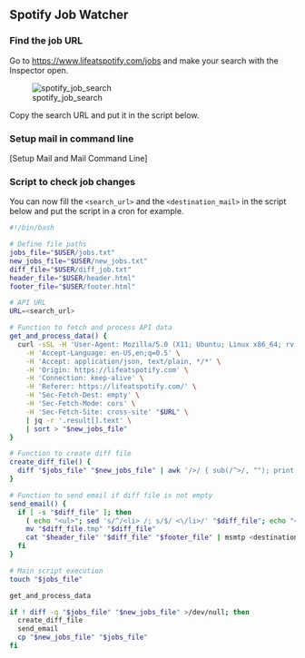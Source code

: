 ## Spotify Job Watcher

### Find the job URL

Go to [https://www.lifeatspotify.com/jobs](https://www.lifeatspotify.com/jobs) and make your search with the Inspector open.

![spotify_job_search](https://github.com/tillwf/til-bookdown/assets/7115035/0c4100a7-99da-4710-a325-5662bbe2e6b0)

Copy the search URL and put it in the script below.

### Setup mail in command line

[Setup Mail and Mail Command Line]

### Script to check job changes

You can now fill the `<search_url>` and the `<destination_mail>` in the script below and put the script in a cron for example.

```bash
#!/bin/bash

# Define file paths
jobs_file="$USER/jobs.txt"
new_jobs_file="$USER/new_jobs.txt"
diff_file="$USER/diff_job.txt"
header_file="$USER/header.html"
footer_file="$USER/footer.html"

# API URL
URL=<search_url>

# Function to fetch and process API data
get_and_process_data() {
  curl -sSL -H 'User-Agent: Mozilla/5.0 (X11; Ubuntu; Linux x86_64; rv:109.0) Gecko/20100101 Firefox/112.0' \
    -H 'Accept-Language: en-US,en;q=0.5' \
    -H 'Accept: application/json, text/plain, */*' \
    -H 'Origin: https://lifeatspotify.com' \
    -H 'Connection: keep-alive' \
    -H 'Referer: https://lifeatspotify.com/' \
    -H 'Sec-Fetch-Dest: empty' \
    -H 'Sec-Fetch-Mode: cors' \
    -H 'Sec-Fetch-Site: cross-site' "$URL" \
    | jq -r '.result[].text' \
    | sort > "$new_jobs_file"
}

# Function to create diff file
create_diff_file() {
  diff "$jobs_file" "$new_jobs_file" | awk '/>/ { sub(/^>/, ""); print }' > "$diff_file"
}

# Function to send email if diff file is not empty
send_email() {
  if [ -s "$diff_file" ]; then
    ( echo "<ul>"; sed 's/^/<li> /; s/$/ <\/li>/' "$diff_file"; echo "</ul>" ) > "$diff_file.tmp"
    mv "$diff_file.tmp" "$diff_file"
    cat "$header_file" "$diff_file" "$footer_file" | msmtp <destination_mail>
  fi
}

# Main script execution
touch "$jobs_file"

get_and_process_data

if ! diff -q "$jobs_file" "$new_jobs_file" >/dev/null; then
  create_diff_file
  send_email
  cp "$new_jobs_file" "$jobs_file"
fi
```
